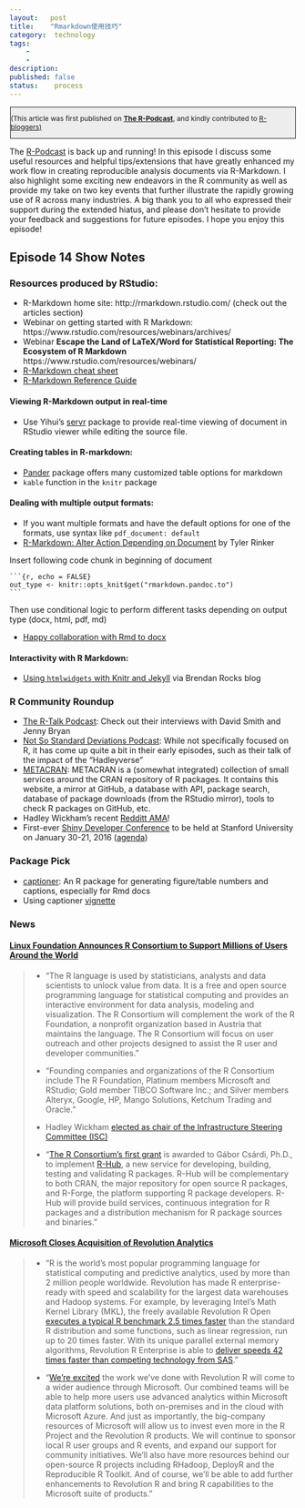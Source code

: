 ```yaml
---
layout:   post
title:    "Rmarkdown使用技巧"
category:  technology
tags:     
    -  
    -   
description: 
published: false
status:    process
---
```


<div id="leftcontent">
  
<div style="border: 1px solid; background: none repeat scroll 0 0 #EDEDED; margin: 1px; font-size: 12px;">
(This article was first published on  <strong><a href="http://www.r-podcast.org/the-r-podcast-episode-14-tips-and-tricks-for-using-r-markdown/" style="cursor: url(chrome-extension://ledmjlnkdlappilhaaihfhanlpdjjalm/rockhand.png), auto;"> The R-Podcast</a></strong>, and kindly contributed to <a href="http://www.r-bloggers.com/" rel="nofollow">R-bloggers)</a>      
</div><p></p>
<p>The <a href="http://www.r-podcast.org/" onclick="_gaq.push(['_trackEvent', 'outbound-article', 'http://www.r-podcast.org/', 'R-Podcast']);" ref="nofollow" target="_blank">R-Podcast</a> is back up and running!  In this episode I discuss some useful resources and helpful tips/extensions that have greatly enhanced my work flow in creating reproducible analysis documents via R-Markdown.  I also highlight some exciting new endeavors in the R community as well as provide my take on two key events that further illustrate the rapidly growing use of R across many industries.  A big thank you to all who expressed their support during the extended hiatus, and please don’t hesitate to provide your feedback and suggestions for future episodes.  I hope you enjoy this episode!</p>
<h2>Episode 14 Show Notes</h2>
<h3>Resources produced by RStudio:</h3>
<ul>
<li>R-Markdown home site: http://rmarkdown.rstudio.com/ (check out the articles section)</li>
<li>Webinar on getting started with R Markdown: https://www.rstudio.com/resources/webinars/archives/</li>
<li>Webinar <strong>Escape the Land of LaTeX/Word for Statistical Reporting: The Ecosystem of R Markdown</strong> https://www.rstudio.com/resources/webinars/</li>
<li><a href="https://www.rstudio.com/wp-content/uploads/2015/02/rmarkdown-cheatsheet.pdf" onclick="_gaq.push(['_trackEvent','download','https://www.rstudio.com/wp-content/uploads/2015/02/rmarkdown-cheatsheet.pdf']);" ref="nofollow" target="_blank" style="cursor: url(chrome-extension://ledmjlnkdlappilhaaihfhanlpdjjalm/rockhand.png), auto;">R-Markdown cheat sheet</a></li>
<li><a href="https://www.rstudio.com/wp-content/uploads/2015/03/rmarkdown-reference.pdf" onclick="_gaq.push(['_trackEvent','download','https://www.rstudio.com/wp-content/uploads/2015/03/rmarkdown-reference.pdf']);" ref="nofollow" target="_blank" style="cursor: url(chrome-extension://ledmjlnkdlappilhaaihfhanlpdjjalm/rockhand.png), auto;">R-Markdown Reference Guide</a></li>
</ul>
<h4>Viewing R-Markdown output in real-time</h4>
<ul>
<li>Use Yihui’s <a href="https://github.com/yihui/servr" onclick="_gaq.push(['_trackEvent', 'outbound-article', 'https://github.com/yihui/servr', 'servr']);" ref="nofollow" target="_blank" style="cursor: url(chrome-extension://ledmjlnkdlappilhaaihfhanlpdjjalm/rockhand.png), auto;">servr</a> package to provide real-time viewing of document in RStudio viewer while editing the source file.</li>
</ul>
<h4>Creating tables in R-markdown:</h4>
<ul>
<li><a href="https://rapporter.github.io/pander/" onclick="_gaq.push(['_trackEvent', 'outbound-article', 'https://rapporter.github.io/pander/', 'Pander']);" ref="nofollow" target="_blank" style="cursor: url(chrome-extension://ledmjlnkdlappilhaaihfhanlpdjjalm/rockhand.png), auto;">Pander</a> package offers many customized table options for markdown</li>
<li><code>kable</code> function in the <code>knitr</code> package</li>
</ul>
<h4>Dealing with multiple output formats:</h4>
<ul>
<li>If you want multiple formats and have the default options for one of the formats, use syntax like <code>pdf_document: default</code> </li>
<li><a href="https://trinkerrstuff.wordpress.com/2014/11/18/rmarkdown-alter-action-depending-on-document/" onclick="_gaq.push(['_trackEvent', 'outbound-article', 'https://trinkerrstuff.wordpress.com/2014/11/18/rmarkdown-alter-action-depending-on-document/', 'R-Markdown: Alter Action Depending on Document']);" ref="nofollow" target="_blank" style="cursor: url(chrome-extension://ledmjlnkdlappilhaaihfhanlpdjjalm/rockhand.png), auto;">R-Markdown: Alter Action Depending on Document</a> by Tyler Rinker</li>
</ul>
<p>Insert following code chunk in beginning of document</p>
<pre><code>```{r, echo = FALSE}
out_type &lt;- knitr::opts_knit$get("rmarkdown.pandoc.to")
```</code></pre>
<p>Then use conditional logic to perform different tasks depending on output type (docx, html, pdf, md)</p>
<ul>
<li><a href="http://rmarkdown.rstudio.com/articles_docx.html" onclick="_gaq.push(['_trackEvent', 'outbound-article', 'http://rmarkdown.rstudio.com/articles_docx.html', 'Happy collaboration with Rmd to docx']);" ref="nofollow" target="_blank" style="cursor: url(chrome-extension://ledmjlnkdlappilhaaihfhanlpdjjalm/rockhand.png), auto;">Happy collaboration with Rmd to docx</a></li>
</ul>
<h4>Interactivity with R Markdown:</h4>
<ul>
<li><a href="http://brendanrocks.com/htmlwidgets-knitr-jekyll/" onclick="_gaq.push(['_trackEvent', 'outbound-article', 'http://brendanrocks.com/htmlwidgets-knitr-jekyll/', 'Using htmlwidgets with Knitr and Jekyll']);" ref="nofollow" target="_blank" style="cursor: url(chrome-extension://ledmjlnkdlappilhaaihfhanlpdjjalm/rockhand.png), auto;">Using <code>htmlwidgets</code> with Knitr and Jekyll</a> via Brendan Rocks blog</li>
</ul>
<h3>R Community Roundup</h3>
<ul>
<li><a href="http://rtalk.org/" onclick="_gaq.push(['_trackEvent', 'outbound-article', 'http://rtalk.org/', 'The R-Talk Podcast']);" ref="nofollow" target="_blank">The R-Talk Podcast</a>: Check out their interviews with David Smith and Jenny Bryan</li>
<li><a href="https://soundcloud.com/nssd-podcast" onclick="_gaq.push(['_trackEvent', 'outbound-article', 'https://soundcloud.com/nssd-podcast', 'Not So Standard Deviations Podcast']);" ref="nofollow" target="_blank">Not So Standard Deviations Podcast</a>: While not specifically focused on R, it has come up quite a bit in their early episodes, such as their talk of the impact of the "Hadleyverse"</li>
<li><a href="http://www.r-pkg.org/" onclick="_gaq.push(['_trackEvent', 'outbound-article', 'http://www.r-pkg.org/', 'METACRAN']);" ref="nofollow" target="_blank">METACRAN</a>: METACRAN is a (somewhat integrated) collection of small services around the CRAN repository of R packages. It contains this website, a mirror at GitHub, a database with API, package search, database of package downloads (from the RStudio mirror), tools to check R packages on GitHub, etc. </li>
<li>Hadley Wickham's recent <a href="https://www.reddit.com/r/dataisbeautiful/comments/3mp9r7/im_hadley_wickham_chief_scientist_at_rstudio_and/" onclick="_gaq.push(['_trackEvent', 'outbound-article', 'https://www.reddit.com/r/dataisbeautiful/comments/3mp9r7/im_hadley_wickham_chief_scientist_at_rstudio_and/', 'Redditt AMA']);" ref="nofollow" target="_blank">Redditt AMA</a>!</li>
<li>First-ever <a href="http://blog.rstudio.org/2015/10/29/shiny-developer-conference-stanford-university-january-2016/" onclick="_gaq.push(['_trackEvent', 'outbound-article', 'http://blog.rstudio.org/2015/10/29/shiny-developer-conference-stanford-university-january-2016/', 'Shiny Developer Conference']);" ref="nofollow" target="_blank">Shiny Developer Conference</a> to be held at Stanford University on January 30-21, 2016 (<a href="http://shiny2016.eventbrite.com/" onclick="_gaq.push(['_trackEvent', 'outbound-article', 'http://shiny2016.eventbrite.com/', 'agenda']);" ref="nofollow" target="_blank">agenda</a>)</li>
</ul>
<h3>Package Pick</h3>
<ul>
<li><a href="https://github.com/adletaw/captioner" onclick="_gaq.push(['_trackEvent', 'outbound-article', 'https://github.com/adletaw/captioner', 'captioner']);" ref="nofollow" target="_blank">captioner</a>: An R package for generating figure/table numbers and captions, especially for Rmd docs  </li>
<li>Using captioner <a href="https://cran.rstudio.com/web/packages/captioner/vignettes/using_captioner.html" onclick="_gaq.push(['_trackEvent', 'outbound-article', 'https://cran.rstudio.com/web/packages/captioner/vignettes/using_captioner.html', 'vignette']);" ref="nofollow" target="_blank" style="cursor: url(chrome-extension://ledmjlnkdlappilhaaihfhanlpdjjalm/rockhand.png), auto;">vignette</a></li>
</ul>
<h3>News</h3>
<h4><a href="https://www.r-consortium.org/news/announcement/2015/06/linux-foundation-announces-r-consortium-support-millions-users-around" onclick="_gaq.push(['_trackEvent', 'outbound-article', 'https://www.r-consortium.org/news/announcement/2015/06/linux-foundation-announces-r-consortium-support-millions-users-around', 'Linux Foundation Announces R Consortium to Support Millions of Users Around the World']);" ref="nofollow" target="_blank" style="cursor: url(chrome-extension://ledmjlnkdlappilhaaihfhanlpdjjalm/rockhand.png), auto;">Linux Foundation Announces R Consortium to Support Millions of Users Around the World</a></h4>
<blockquote>
<ul>
<li>
<p>"The R language is used by statisticians, analysts and data scientists to unlock value from data. It is a free and open source programming language for statistical computing and provides an interactive environment for data analysis, modeling and visualization. The R Consortium will complement the work of the R Foundation, a nonprofit organization based in Austria that maintains the language. The R Consortium will focus on user outreach and other projects designed to assist the R user and developer communities."</p>
</li>
<li>
<p>"Founding companies and organizations of the R Consortium include The R Foundation, Platinum members Microsoft and RStudio; Gold member TIBCO Software Inc.; and Silver members Alteryx, Google, HP, Mango Solutions, Ketchum Trading and Oracle."</p>
</li>
<li>
<p>Hadley Wickham <a href="https://www.r-consortium.org/news/blogs/2015/09/r-consortium-infrastructure-steering-committee-isc-elects-chair" onclick="_gaq.push(['_trackEvent', 'outbound-article', 'https://www.r-consortium.org/news/blogs/2015/09/r-consortium-infrastructure-steering-committee-isc-elects-chair', 'elected as chair of the Infrastructure Steering Committee (ISC)']);" ref="nofollow" target="_blank" style="cursor: url(chrome-extension://ledmjlnkdlappilhaaihfhanlpdjjalm/rockhand.png), auto;">elected as chair of the Infrastructure Steering Committee (ISC)</a></p>
</li>
<li>
<p>"<a href="https://www.r-consortium.org/news/announcement/2015/11/r-consortium-awards-first-grant-help-advance-popular-programming-language" onclick="_gaq.push(['_trackEvent', 'outbound-article', 'https://www.r-consortium.org/news/announcement/2015/11/r-consortium-awards-first-grant-help-advance-popular-programming-language', 'The R Consortium’s first grant']);" ref="nofollow" target="_blank">The R Consortium’s first grant</a> is awarded to Gábor Csárdi, Ph.D., to implement <a href="https://github.com/r-hub/proposal" onclick="_gaq.push(['_trackEvent', 'outbound-article', 'https://github.com/r-hub/proposal', 'R-Hub']);" ref="nofollow" target="_blank">R-Hub</a>, a new service for developing, building, testing and validating R packages. R-Hub will be complementary to both CRAN, the major repository for open source R packages, and R-Forge, the platform supporting R package developers. R-Hub will provide build services, continuous integration for R packages and a distribution mechanism for R package sources and binaries."</p>
</li>
</ul>
</blockquote>
<h4><a href="http://blogs.technet.com/b/machinelearning/archive/2015/04/06/microsoft-closes-acquisition-of-revolution-analytics.aspx" onclick="_gaq.push(['_trackEvent', 'outbound-article', 'http://blogs.technet.com/b/machinelearning/archive/2015/04/06/microsoft-closes-acquisition-of-revolution-analytics.aspx', 'Microsoft Closes Acquisition of Revolution Analytics']);" ref="nofollow" target="_blank">Microsoft Closes Acquisition of Revolution Analytics</a></h4>
<blockquote>
<ul>
<li>
<p>"R is the world’s most popular programming language for statistical computing and predictive analytics, used by more than 2 million people worldwide. Revolution has made R enterprise-ready with speed and scalability for the largest data warehouses and Hadoop systems. For example, by leveraging Intel’s Math Kernel Library (MKL), the freely available Revolution R Open <a href="http://blog.revolutionanalytics.com/2014/10/revolution-r-open-mkl.html" onclick="_gaq.push(['_trackEvent', 'outbound-article', 'http://blog.revolutionanalytics.com/2014/10/revolution-r-open-mkl.html', 'executes a typical R benchmark 2.5 times faster']);" ref="nofollow" target="_blank" style="cursor: url(chrome-extension://ledmjlnkdlappilhaaihfhanlpdjjalm/rockhand.png), auto;">executes a typical R benchmark 2.5 times faster</a> than the standard R distribution and some functions, such as linear regression, run up to 20 times faster. With its unique parallel external memory algorithms, Revolution R Enterprise is able to <a href="http://www.revolutionanalytics.com/sites/default/files/revolution-analytics-sas-benchmark-whitepaper-mar2014.pdf" onclick="_gaq.push(['_trackEvent','download','http://www.revolutionanalytics.com/sites/default/files/revolution-analytics-sas-benchmark-whitepaper-mar2014.pdf']);" ref="nofollow" target="_blank">deliver speeds 42 times faster than competing technology from SAS</a>."</p>
</li>
<li>
<p>"<a href="http://blog.revolutionanalytics.com/2015/01/revolution-acquired.html" onclick="_gaq.push(['_trackEvent', 'outbound-article', 'http://blog.revolutionanalytics.com/2015/01/revolution-acquired.html', 'We’re excited']);" ref="nofollow" target="_blank">We’re excited</a> the work we’ve done with Revolution R will come to a wider audience through Microsoft. Our combined teams will be able to help more users use advanced analytics within Microsoft data platform solutions, both on-premises and in the cloud with Microsoft Azure. And just as importantly, the big-company resources of Microsoft will allow us to invest even more in the R Project and the Revolution R products. We will continue to sponsor local R user groups and R events, and expand our support for community initiatives. We’ll also have more resources behind our open-source R projects including RHadoop, DeployR and the Reproducible R Toolkit. And of course, we’ll be able to add further enhancements to Revolution R and bring R capabilities to the Microsoft suite of products."</p>
</li>

